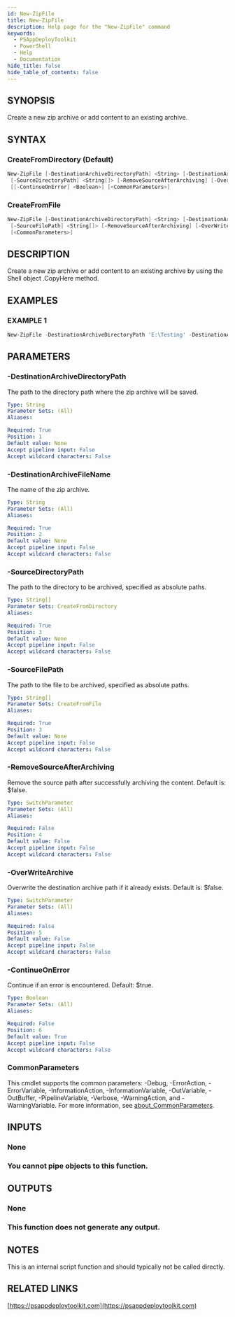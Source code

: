 ```yaml
---
id: New-ZipFile
title: New-ZipFile
description: Help page for the "New-ZipFile" command
keywords:
  - PSAppDeployToolkit
  - PowerShell
  - Help
  - Documentation
hide_title: false
hide_table_of_contents: false
---
```


## SYNOPSIS

Create a new zip archive or add content to an existing archive.

## SYNTAX

### CreateFromDirectory (Default)

```powershell
New-ZipFile [-DestinationArchiveDirectoryPath] <String> [-DestinationArchiveFileName] <String>
 [-SourceDirectoryPath] <String[]> [-RemoveSourceAfterArchiving] [-OverWriteArchive]
 [[-ContinueOnError] <Boolean>] [<CommonParameters>]
```

### CreateFromFile

```powershell
New-ZipFile [-DestinationArchiveDirectoryPath] <String> [-DestinationArchiveFileName] <String>
 [-SourceFilePath] <String[]> [-RemoveSourceAfterArchiving] [-OverWriteArchive] [[-ContinueOnError] <Boolean>]
 [<CommonParameters>]
```

## DESCRIPTION

Create a new zip archive or add content to an existing archive by using the Shell object .CopyHere method.

## EXAMPLES

### EXAMPLE 1

```powershell
New-ZipFile -DestinationArchiveDirectoryPath 'E:\Testing' -DestinationArchiveFileName 'TestingLogs.zip' -SourceDirectory 'E:\Testing\Logs'
```

## PARAMETERS

### -DestinationArchiveDirectoryPath

The path to the directory path where the zip archive will be saved.

```yaml
Type: String
Parameter Sets: (All)
Aliases:

Required: True
Position: 1
Default value: None
Accept pipeline input: False
Accept wildcard characters: False
```

### -DestinationArchiveFileName

The name of the zip archive.

```yaml
Type: String
Parameter Sets: (All)
Aliases:

Required: True
Position: 2
Default value: None
Accept pipeline input: False
Accept wildcard characters: False
```

### -SourceDirectoryPath

The path to the directory to be archived, specified as absolute paths.

```yaml
Type: String[]
Parameter Sets: CreateFromDirectory
Aliases:

Required: True
Position: 3
Default value: None
Accept pipeline input: False
Accept wildcard characters: False
```

### -SourceFilePath

The path to the file to be archived, specified as absolute paths.

```yaml
Type: String[]
Parameter Sets: CreateFromFile
Aliases:

Required: True
Position: 3
Default value: None
Accept pipeline input: False
Accept wildcard characters: False
```

### -RemoveSourceAfterArchiving

Remove the source path after successfully archiving the content.
Default is: $false.

```yaml
Type: SwitchParameter
Parameter Sets: (All)
Aliases:

Required: False
Position: 4
Default value: False
Accept pipeline input: False
Accept wildcard characters: False
```

### -OverWriteArchive

Overwrite the destination archive path if it already exists.
Default is: $false.

```yaml
Type: SwitchParameter
Parameter Sets: (All)
Aliases:

Required: False
Position: 5
Default value: False
Accept pipeline input: False
Accept wildcard characters: False
```

### -ContinueOnError

Continue if an error is encountered.
Default: $true.

```yaml
Type: Boolean
Parameter Sets: (All)
Aliases:

Required: False
Position: 6
Default value: True
Accept pipeline input: False
Accept wildcard characters: False
```

### CommonParameters

This cmdlet supports the common parameters: -Debug, -ErrorAction, -ErrorVariable, -InformationAction, -InformationVariable, -OutVariable, -OutBuffer, -PipelineVariable, -Verbose, -WarningAction, and -WarningVariable. For more information, see [about_CommonParameters](http://go.microsoft.com/fwlink/?LinkID=113216).

## INPUTS

### None

### You cannot pipe objects to this function.
## OUTPUTS

### None

### This function does not generate any output.
## NOTES
This is an internal script function and should typically not be called directly.

## RELATED LINKS

[https://psappdeploytoolkit.com](https://psappdeploytoolkit.com)
